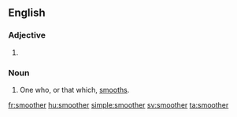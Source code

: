 ==English==

===Adjective===
{{en-adj}}

# {{comparative of|smooth}}

===Noun===
{{en-noun}}

# One who, or that which, [[smooth]]s.

[[fr:smoother]]
[[hu:smoother]]
[[simple:smoother]]
[[sv:smoother]]
[[ta:smoother]]